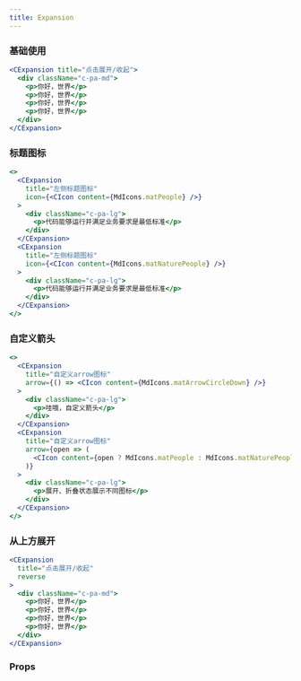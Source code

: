 ```yaml
---
title: Expansion
---
```


### 基础使用

```jsx live
<CExpansion title="点击展开/收起">
  <div className="c-pa-md">
    <p>你好，世界</p>
    <p>你好，世界</p>
    <p>你好，世界</p>
    <p>你好，世界</p>
  </div>
</CExpansion>
```

### 标题图标

```jsx live
<>
  <CExpansion
    title="左侧标题图标"
    icon={<CIcon content={MdIcons.matPeople} />}
  >
    <div className="c-pa-lg">
      <p>代码能够运行并满足业务要求是最低标准</p>
    </div>
  </CExpansion>
  <CExpansion
    title="左侧标题图标"
    icon={<CIcon content={MdIcons.matNaturePeople} />}
  >
    <div className="c-pa-lg">
      <p>代码能够运行并满足业务要求是最低标准</p>
    </div>
  </CExpansion>
</>
```

### 自定义箭头

```jsx live
<>
  <CExpansion
    title="自定义arrow图标"
    arrow={() => <CIcon content={MdIcons.matArrowCircleDown} />}
  >
    <div className="c-pa-lg">
      <p>哇哦，自定义箭头</p>
    </div>
  </CExpansion>
  <CExpansion
    title="自定义arrow图标"
    arrow={open => (
      <CIcon content={open ? MdIcons.matPeople : MdIcons.matNaturePeople} />
    )}
  >
    <div className="c-pa-lg">
      <p>展开、折叠状态展示不同图标</p>
    </div>
  </CExpansion>
</>
```

### 从上方展开

```jsx live
<CExpansion
  title="点击展开/收起"
  reverse
>
  <div className="c-pa-md">
    <p>你好，世界</p>
    <p>你好，世界</p>
    <p>你好，世界</p>
    <p>你好，世界</p>
  </div>
</CExpansion>
```

### Props

<PropTable
  name="CExpansion"
  typeWidth="260px"
/>
